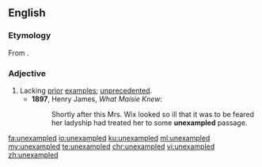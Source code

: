 ==English==

===Etymology===
From {{prefix|un|exampled|lang=en}}.

===Adjective===
{{en-adj|-}}

# Lacking [[prior]] [[example]]s; [[unprecedented]].
#* '''1897''', Henry James, ''What Maisie Knew'':
#*: Shortly after this Mrs. Wix looked so ill that it was to be feared her ladyship had treated her to some '''unexampled''' passage.

[[fa:unexampled]]
[[io:unexampled]]
[[ku:unexampled]]
[[ml:unexampled]]
[[my:unexampled]]
[[te:unexampled]]
[[chr:unexampled]]
[[vi:unexampled]]
[[zh:unexampled]]